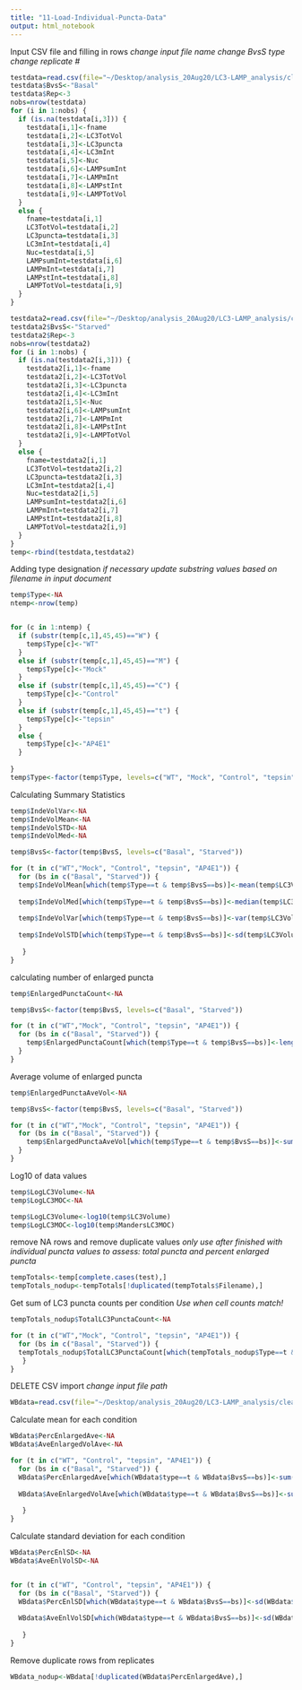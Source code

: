 ```yaml
---
title: "11-Load-Individual-Puncta-Data"
output: html_notebook
---
```


Input CSV file and filling in rows
*change input file name*
*change BvsS type*
*change replicate #*

```r
testdata=read.csv(file="~/Desktop/analysis_20Aug20/LC3-LAMP_analysis/cleaned_9Sep20/9Sep20_cleaned-NSW3005_basal.csv",header=TRUE)
testdata$BvsS<-"Basal"
testdata$Rep<-3
nobs=nrow(testdata)
for (i in 1:nobs) {
  if (is.na(testdata[i,3])) {
    testdata[i,1]<-fname
    testdata[i,2]<-LC3TotVol
    testdata[i,3]<-LC3puncta
    testdata[i,4]<-LC3mInt
    testdata[i,5]<-Nuc
    testdata[i,6]<-LAMPsumInt
    testdata[i,7]<-LAMPmInt
    testdata[i,8]<-LAMPstInt
    testdata[i,9]<-LAMPTotVol
  } 
  else {
    fname=testdata[i,1]
    LC3TotVol=testdata[i,2]
    LC3puncta=testdata[i,3]
    LC3mInt=testdata[i,4]
    Nuc=testdata[i,5]
    LAMPsumInt=testdata[i,6]
    LAMPmInt=testdata[i,7]
    LAMPstInt=testdata[i,8]
    LAMPTotVol=testdata[i,9]
  }
}

testdata2=read.csv(file="~/Desktop/analysis_20Aug20/LC3-LAMP_analysis/cleaned_9Sep20/9Sep20_cleaned-NSW3005_starved.csv",header=TRUE)
testdata2$BvsS<-"Starved"
testdata2$Rep<-3
nobs=nrow(testdata2)
for (i in 1:nobs) {
  if (is.na(testdata2[i,3])) {
    testdata2[i,1]<-fname
    testdata2[i,2]<-LC3TotVol
    testdata2[i,3]<-LC3puncta
    testdata2[i,4]<-LC3mInt
    testdata2[i,5]<-Nuc
    testdata2[i,6]<-LAMPsumInt
    testdata2[i,7]<-LAMPmInt
    testdata2[i,8]<-LAMPstInt
    testdata2[i,9]<-LAMPTotVol
  } 
  else {
    fname=testdata2[i,1]
    LC3TotVol=testdata2[i,2]
    LC3puncta=testdata2[i,3]
    LC3mInt=testdata2[i,4]
    Nuc=testdata2[i,5]
    LAMPsumInt=testdata2[i,6]
    LAMPmInt=testdata2[i,7]
    LAMPstInt=testdata2[i,8]
    LAMPTotVol=testdata2[i,9]
  }
}
temp<-rbind(testdata,testdata2)
```

Adding type designation
*if necessary update substring values based on filename in input document*

```r
temp$Type<-NA
ntemp<-nrow(temp)


for (c in 1:ntemp) {
  if (substr(temp[c,1],45,45)=="W") {
    temp$Type[c]<-"WT"
  }
  else if (substr(temp[c,1],45,45)=="M") {
    temp$Type[c]<-"Mock"
  }
  else if (substr(temp[c,1],45,45)=="C") {
    temp$Type[c]<-"Control"
  }
  else if (substr(temp[c,1],45,45)=="t") {
    temp$Type[c]<-"tepsin"
  }
  else {
    temp$Type[c]<-"AP4E1"
  }
  
}
temp$Type<-factor(temp$Type, levels=c("WT", "Mock", "Control", "tepsin", "AP4E1"))
```

Calculating Summary Statistics
```r
temp$IndeVolVar<-NA
temp$IndeVolMean<-NA
temp$IndeVolSTD<-NA
temp$IndeVolMed<-NA

temp$BvsS<-factor(temp$BvsS, levels=c("Basal", "Starved"))

for (t in c("WT","Mock", "Control", "tepsin", "AP4E1")) {
  for (bs in c("Basal", "Starved")) {
  temp$IndeVolMean[which(temp$Type==t & temp$BvsS==bs)]<-mean(temp$LC3Volume[which(temp$Type==t & temp$BvsS==bs)],na.rm = T)
   
  temp$IndeVolMed[which(temp$Type==t & temp$BvsS==bs)]<-median(temp$LC3Volume[which(temp$Type==t & temp$BvsS==bs)],na.rm = T)
  
  temp$IndeVolVar[which(temp$Type==t & temp$BvsS==bs)]<-var(temp$LC3Volume[which(temp$Type==t & temp$BvsS==bs)],na.rm = T)
  
  temp$IndeVolSTD[which(temp$Type==t & temp$BvsS==bs)]<-sd(temp$LC3Volume[which(temp$Type==t & temp$BvsS==bs)],na.rm = T)
 
   }
}
```


calculating number of enlarged puncta

```r
temp$EnlargedPunctaCount<-NA

temp$BvsS<-factor(temp$BvsS, levels=c("Basal", "Starved"))

for (t in c("WT","Mock", "Control", "tepsin", "AP4E1")) {
  for (bs in c("Basal", "Starved")) {
    temp$EnlargedPunctaCount[which(temp$Type==t & temp$BvsS==bs)]<-length(which(temp$Type==t & temp$BvsS==bs & temp$LC3Volume >2))
  }
}

```

Average volume of enlarged puncta
```r
temp$EnlargedPunctaAveVol<-NA

temp$BvsS<-factor(temp$BvsS, levels=c("Basal", "Starved"))

for (t in c("WT","Mock", "Control", "tepsin", "AP4E1")) {
  for (bs in c("Basal", "Starved")) {
    temp$EnlargedPunctaAveVol[which(temp$Type==t & temp$BvsS==bs)]<-sum(temp$LC3Volume[which(temp$Type==t & temp$BvsS==bs & temp$LC3Volume >2)])/length(which(temp$Type==t & temp$BvsS==bs & temp$LC3Volume >2))
  }
}

```


Log10 of data values
```r
temp$LogLC3Volume<-NA
temp$LogLC3MOC<-NA

temp$LogLC3Volume<-log10(temp$LC3Volume)
temp$LogLC3MOC<-log10(temp$MandersLC3MOC)
```

remove NA rows and remove duplicate values
*only use after finished with individual puncta values to assess: total puncta and percent enlarged puncta*
```r
tempTotals<-temp[complete.cases(test),]
tempTotals_nodup<-tempTotals[!duplicated(tempTotals$Filename),]
```

Get sum of LC3 puncta counts per condition
*Use when cell counts match!*
```r
tempTotals_nodup$TotalLC3PunctaCount<-NA

for (t in c("WT","Mock", "Control", "tepsin", "AP4E1")) {
  for (bs in c("Basal", "Starved")) {
  tempTotals_nodup$TotalLC3PunctaCount[which(tempTotals_nodup$Type==t & tempTotals_nodup$BvsS==bs)]<-sum(tempTotals_nodup$LC3punctaCount[which(tempTotals_nodup$Type==t & tempTotals_nodup$BvsS==bs)])
   }
}
```


DELETE
CSV import
*change input file path*
```r
WBdata=read.csv(file="~/Desktop/analysis_20Aug20/LC3-LAMP_analysis/cleaned_9Sep20/Calculated-PercEnlarged-AveVolEnlarged_17Sep20.csv",header=TRUE)
```

Calculate mean for each condition
```r
WBdata$PercEnlargedAve<-NA
WBdata$AveEnlargedVolAve<-NA

for (t in c("WT", "Control", "tepsin", "AP4E1")) {
  for (bs in c("Basal", "Starved")) {
  WBdata$PercEnlargedAve[which(WBdata$type==t & WBdata$BvsS==bs)]<-sum(WBdata$PercEnlarged[which(WBdata$type==t & WBdata$BvsS==bs & WBdata$PercEnlarged)])/length(which(WBdata$type==t & WBdata$BvsS==bs & WBdata$PercEnlarged))
 
  WBdata$AveEnlargedVolAve[which(WBdata$type==t & WBdata$BvsS==bs)]<-sum(WBdata$AveVolEnlarged[which(WBdata$type==t & WBdata$BvsS==bs & WBdata$AveVolEnlarged)])/length(which(WBdata$type==t & WBdata$BvsS==bs & WBdata$AveVolEnlarged))
  
   }
}


```

Calculate standard deviation for each condition
```r
WBdata$PercEnlSD<-NA
WBdata$AveEnlVolSD<-NA


for (t in c("WT", "Control", "tepsin", "AP4E1")) {
  for (bs in c("Basal", "Starved")) {
  WBdata$PercEnlSD[which(WBdata$type==t & WBdata$BvsS==bs)]<-sd(WBdata$PercEnlarged[which(WBdata$type==t & WBdata$BvsS==bs & WBdata$PercEnlarged)])
 
  WBdata$AveEnlVolSD[which(WBdata$type==t & WBdata$BvsS==bs)]<-sd(WBdata$AveVolEnlarged[which(WBdata$type==t & WBdata$BvsS==bs & WBdata$AveVolEnlarged)])
  
   }
}
```

Remove duplicate rows from replicates
```r
WBdata_nodup<-WBdata[!duplicated(WBdata$PercEnlargedAve),]
```

